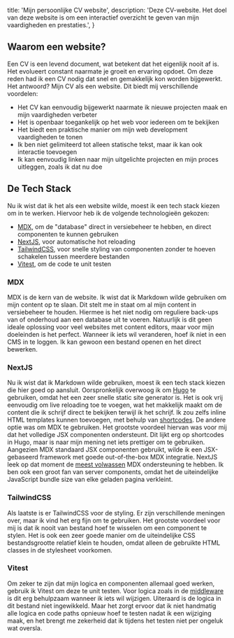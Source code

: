   title: 'Mijn persoonlijke CV website',
  description:
    'Deze CV-website. Het doel van deze website is om een interactief overzicht te geven van mijn vaardigheden en prestaties.',
}

## Waarom een website?

Een CV is een levend document, wat betekent dat het eigenlijk nooit af is.
Het evolueert constant naarmate je groeit en ervaring opdoet.
Om deze reden had ik een CV nodig dat snel en gemakkelijk kon worden bijgewerkt.
Het antwoord? Mijn CV als een website. Dit biedt mij verschillende voordelen:

- Het CV kan eenvoudig bijgewerkt naarmate ik nieuwe projecten maak en mijn vaardigheden verbeter
- Het is openbaar toegankelijk op het web voor iedereen om te bekijken
- Het biedt een praktische manier om mijn web development vaardigheden te tonen
- Ik ben niet gelimiteerd tot alleen statische tekst, maar ik kan ook interactie toevoegen
- Ik kan eenvoudig linken naar mijn uitgelichte projecten en mijn proces uitleggen, zoals ik dat nu doe

## De Tech Stack

Nu ik wist dat ik het als een website wilde, moest ik een tech stack kiezen om in te werken.
Hiervoor heb ik de volgende technologieën gekozen:

- [MDX](https://mdxjs.com/), om de "database" direct in versiebeheer te hebben, en direct componenten te kunnen gebruiken
- [NextJS](https://nextjs.org/), voor automatische hot reloading
- [TailwindCSS](https://tailwindcss.com/), voor snelle styling van componenten zonder te hoeven schakelen tussen meerdere bestanden
- [Vitest](https://vitest.dev/), om de code te unit testen

### MDX

MDX is de kern van de website. Ik wist dat ik Markdown wilde gebruiken om mijn content op te slaan.
Dit stelt me in staat om al mijn content in versiebeheer te houden.
Hiermee is het niet nodig om reguliere back-ups van of onderhoud aan een database uit te voeren.
Natuurlijk is dit geen ideale oplossing voor veel websites met content editors, maar voor mijn doeleinden is het perfect.
Wanneer ik iets wil veranderen, hoef ik niet in een CMS in te loggen. Ik kan gewoon een bestand openen en het direct bewerken.

### NextJS

Nu ik wist dat ik Markdown wilde gebruiken, moest ik een tech stack kiezen die hier goed op aansluit.
Oorspronkelijk overwoog ik om [Hugo](https://gohugo.io/) te gebruiken, omdat het een zeer snelle static site generator is.
Het is ook vrij eenvoudig om live reloading toe te voegen, wat het makkelijk maakt om de content die ik schrijf direct te bekijken terwijl ik het schrijf.
Ik zou zelfs inline HTML templates kunnen toevoegen, met behulp van [shortcodes](https://gohugo.io/content-management/shortcodes/).
De andere optie was om MDX te gebruiken.
Het grootste voordeel hiervan was voor mij dat het volledige JSX componenten ondersteunt.
Dit lijkt erg op shortcodes in Hugo, maar is naar mijn mening net iets prettiger om te gebruiken.
Aangezien MDX standaard JSX componenten gebruikt, wilde ik een JSX-gebaseerd framework met goede out-of-the-box MDX integratie.
NextJS leek op dat moment de [meest volwassen](https://nextjs.org/docs/app/building-your-application/configuring/mdx) MDX ondersteuning te hebben.
Ik ben ook een groot fan van server components, omdat het de uiteindelijke JavaScript bundle size van elke geladen pagina verkleint.

### TailwindCSS

Als laatste is er TailwindCSS voor de styling.
Er zijn verschillende meningen over, maar ik vind het erg fijn om te gebruiken.
Het grootste voordeel voor mij is dat ik nooit van bestand hoef te wisselen om een component te stylen.
Het is ook een zeer goede manier om de uiteindelijke CSS bestandsgrootte relatief
klein te houden, omdat alleen de gebruikte HTML classes in de stylesheet voorkomen.

### Vitest

Om zeker te zijn dat mijn logica en componenten allemaal goed werken, gebruik ik Vitest om deze te unit testen.
Voor logica zoals in de [middleware](https://github.com/Dobefu/cv/blob/main/src/middleware.ts) is dit erg behulpzaam wanneer ik iets wil wijzigen.
Uiteraard is de logica in dit bestand niet ingewikkeld.
Maar het zorgt ervoor dat ik niet handmatig alle logica en code paths opnieuw
hoef te testen nadat ik een wijziging maak, en het brengt me zekerheid
dat ik tijdens het testen niet per ongeluk wat oversla.
